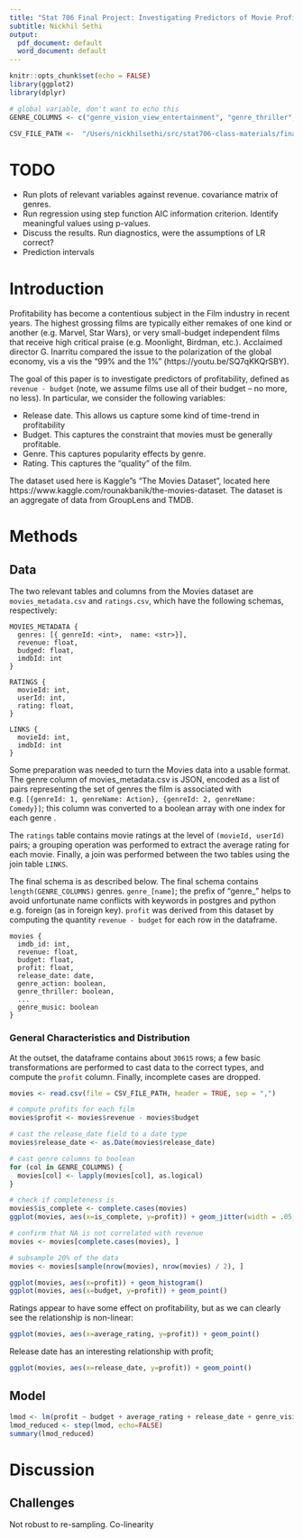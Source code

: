 ```yaml
---
title: "Stat 706 Final Project: Investigating Predictors of Movie Profitability"
subtitle: Nickhil Sethi
output:
  pdf_document: default
  word_document: default
---
```


```r
knitr::opts_chunk$set(echo = FALSE)
library(ggplot2)
library(dplyr)

# global variable, don't want to echo this
GENRE_COLUMNS <- c("genre_vision_view_entertainment", "genre_thriller", "genre_pulser_productions", "genre_war", "genre_fantasy", "genre_documentary", "genre_sentai_filmworks", "genre_gohands", "genre_action", "genre_mardock_scramble_production_committee", "genre_family", "genre_crime", "genre_comedy", "genre_foreign", "genre_adventure", "genre_telescene_film_group_productions", "genre_mystery", "genre_science_fiction", "genre_horror", "genre_drama", "genre_carousel_productions", "genre_rogue_state", "genre_the_cartel", "genre_animation", "genre_romance", "genre_western", "genre_aniplex", "genre_history", "genre_brosta_tv", "genre_tv_movie", "genre_odyssey_media", "genre_music")

CSV_FILE_PATH <-  "/Users/nickhilsethi/src/stat706-class-materials/final-project/terraform/project-infra/project_data.csv"

```
# TODO
- Run plots of relevant variables against revenue. covariance matrix of genres.
- Run regression using step function AIC information criterion. Identify meaningful values using  p-values.
- Discuss the results. Run diagnostics, were the assumptions of LR correct?
- Prediction intervals

# Introduction
Profitability has become a contentious subject in the Film industry in recent years. The highest grossing films are typically either remakes of one kind or another (e.g. Marvel, Star Wars), or very small-budget independent films that receive high critical praise (e.g. Moonlight, Birdman, etc.). Acclaimed director G. Inarritu compared the issue to the polarization of the global economy, vis a vis the "99% and the 1%" (https://youtu.be/SQ7qKKQrSBY).

The goal of this paper is to investigate predictors of profitability, defined as `revenue - budget` (note, we assume films use all of their budget -- no more, no less). In particular, we consider the following variables:

- Release date. This allows us capture some kind of time-trend in profitability
- Budget. This captures the constraint that movies must be generally profitable. 
- Genre. This captures popularity effects by genre.
- Rating. This captures the "quality" of the film.

The dataset used here is Kaggle"s "The Movies Dataset", located here https://www.kaggle.com/rounakbanik/the-movies-dataset. The dataset is an aggregate of data from GroupLens and TMDB.

# Methods

## Data
The two relevant tables and columns from the Movies dataset are `movies_metadata.csv` and `ratings.csv`, which have the following schemas, respectively:

```
MOVIES_METADATA {
  genres: [{ genreId: <int>,  name: <str>}],
  revenue: float,
  budged: float,
  imdbId: int
}

RATINGS {
  movieId: int,
  userId: int,
  rating: float,
}

LINKS {
  movieId: int,
  imdbId: int
}
```

Some preparation was needed to turn the Movies data into a usable format. The genre column of movies_metadata.csv is JSON, encoded as a list of pairs representing the set of genres the film is associated with e.g. `[{genreId: 1, genreName: Action}, {genreId: 2, genreName: Comedy}]`; this column was converted to a boolean array with one index for each genre .

The `ratings` table contains movie ratings at the level of `(movieId, userId)` pairs; a grouping operation was performed to extract the average rating for each movie. Finally, a join was performed between the two tables using the join table `LINKS`. 

The final schema is as described below. The final schema contains `length(GENRE_COLUMNS)` genres. `genre_[name]`; the prefix of "genre_" helps to avoid unfortunate name conflicts with keywords in postgres and python e.g. foreign (as in foreign key). `profit` was derived from this dataset by computing the quantity `revenue - budget` for each row in the dataframe.

```
movies {
  imdb_id: int,
  revenue: float,
  budget: float,
  profit: float,
  release_date: date,
  genre_action: boolean,
  genre_thriller: boolean,
  ...
  genre_music: boolean
}
```
### General Characteristics and Distribution

At the outset, the dataframe contains about `30615` rows; a few basic transformations are performed to cast data to the correct types, and compute the `profit` column. Finally, incomplete cases are dropped.

```r
movies <- read.csv(file = CSV_FILE_PATH, header = TRUE, sep = ",")

# compute profits for each film
movies$profit <- movies$revenue - movies$budget

# cast the release_date field to a date type
movies$release_date <- as.Date(movies$release_date)

# cast genre columns to boolean
for (col in GENRE_COLUMNS) {
  movies[col] <- lapply(movies[col], as.logical)
}

# check if completeness is 
movies$is_complete <- complete.cases(movies)
ggplot(movies, aes(x=is_complete, y=profit)) + geom_jitter(width = .05, height=.05) + geom_point()

# confirm that NA is not correlated with revenue
movies <- movies[complete.cases(movies), ]

# subsample 20% of the data
movies <- movies[sample(nrow(movies), nrow(movies) / 2), ]
```


```r
ggplot(movies, aes(x=profit)) + geom_histogram()
ggplot(movies, aes(x=budget, y=profit)) + geom_point()
```
Ratings appear to have some effect on profitability, but as we can clearly see the relationship is non-linear:
```r
ggplot(movies, aes(x=average_rating, y=profit)) + geom_point()
```


Release date has an interesting relationship with profit;
```r
ggplot(movies, aes(x=release_date, y=profit)) + geom_point()
```

## Model

```r
lmod <- lm(profit ~ budget + average_rating + release_date + genre_vision_view_entertainment + genre_thriller + genre_pulser_productions + genre_war + genre_fantasy + genre_documentary + genre_sentai_filmworks + genre_gohands + genre_action + genre_mardock_scramble_production_committee + genre_family + genre_crime + genre_comedy + genre_foreign + genre_adventure + genre_telescene_film_group_productions + genre_mystery + genre_science_fiction + genre_horror + genre_drama + genre_carousel_productions + genre_rogue_state + genre_the_cartel + genre_animation + genre_romance + genre_western + genre_aniplex + genre_history + genre_brosta_tv + genre_tv_movie + genre_odyssey_media + genre_music, data = movies)
lmod_reduced <- step(lmod, echo=FALSE)
summary(lmod_reduced)
```


# Discussion

## Challenges
Not robust to re-sampling. Co-linearity
